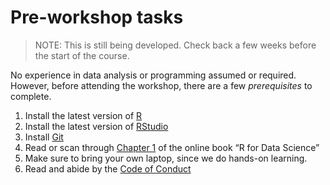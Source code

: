 # Pre-workshop tasks {#pre-workshop}

> NOTE: This is still being developed. Check back a few weeks before the start of the course.

No experience in data analysis or programming assumed or required. However,
before attending the workshop, there are a few *prerequisites* to complete.

1. Install the latest version of [R](https://cloud.r-project.org/index.html)
1. Install the latest version of [RStudio](https://www.rstudio.com/products/rstudio/download/#download)
<!-- 1. Install the packages listed in the [Course Materials](/course/) -->
1. Install [Git](https://git-scm.com/downloads)
1. Read or scan through [Chapter 1](https://r4ds.had.co.nz/introduction.html) of
the online book "R for Data Science"
1. Make sure to bring your own laptop, since we do hands-on learning. 
1. Read and abide by the [Code of Conduct](code-of-conduct)
